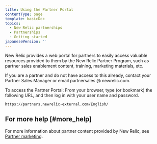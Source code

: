 ```yaml
---
title: Using the Partner Portal
contentType: page
template: basicDoc
topics:
  - New Relic partnerships
  - Partnerships
  - Getting started
japaneseVersion: ''
---
```


New Relic provides a web portal for partners to easily access valuable resources provided to them by the New Relic Partner Program, such as partner sales enablement content, training, marketing materials, etc.

If you are a partner and do not have access to this already, contact your Partner Sales Manager or email partnersales @ newrelic.com.

To access the Partner Portal: From your browser, type (or bookmark) the following URL, and then log in with your user name and password.

```
https://partners.newrelic-external.com/English/
```

## For more help [#more_help]

For more information about partner content provided by New Relic, see [Partner marketing](/docs/partnerships/partner-marketing).
